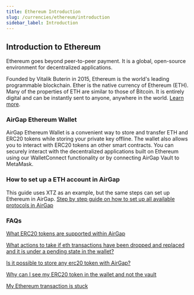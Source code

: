```yaml
---
title: Ethereum Introduction
slug: /currencies/ethereum/introduction
sidebar_label: Introduction
---
```


## Introduction to Ethereum

Ethereum goes beyond peer-to-peer payment. It is a global, open-source environment for decentralized applications.

Founded by Vitalik Buterin in 2015, Ethereum is the world's leading programmable blockchain.
Ether is the native currency of Ethereum (ETH). Many of the properties of ETH are similar to those of Bitcoin. It is entirely digital and can be instantly sent to anyone, anywhere in the world. [Learn more](https://ethereum.org/).

### AirGap Ethereum Wallet

AirGap Ethereum Wallet is a convenient way to store and transfer ETH and ERC20 tokens while storing your private key offline. The wallet also allows you to interact with ERC20 tokens an other smart contracts. You can securely interact with the decentralized applications built on Ethereum using our WalletConnect functionality or by connecting AirGap Vault to MetaMask.

### How to set up a ETH account in AirGap

This guide uses XTZ as an example, but the same steps can set up Ethereum in AirGap.
[Step by step guide on how to set up all available protocols in AirGap](https://medium.com/airgap-it/airgap-the-step-by-step-guide-c4c3d3fe9a05)

### FAQs

[What ERC20 tokens are supported within AirGap](https://support.airgap.it/FAQ#erc20-ethereum)

[What actions to take if eth transactions have been dropped and replaced and it is under a pending state in the wallet?](https://support.airgap.it/FAQ#what-actions-to-take-if-eth-transactions-have-been-dropped-and-replaced-and-it-is-under-a-pending-state-in-the-wallet)

[Is it possible to store any erc20 token with AirGap?](https://support.airgap.it/FAQ#is-it-possible-to-store-any-erc20-token-with-airgap)

[Why can I see my ERC20 token in the wallet and not the vault](https://support.airgap.it/FAQ#there-are-significantly-more-coins-available-in-the-wallet-than-in-the-vault-so-does-that-mean-the-coins-that-arent-cant-be-placed-in-the-vault-are-less-safe)

[My Ethereum transaction is stuck](https://support.airgap.it/troubleshooting/currencies/ethereum/transaction-stuck)
